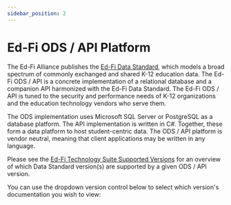 ```yaml
---
sidebar_position: 2
---
```


# Ed-Fi ODS / API Platform

The Ed-Fi Alliance publishes the [Ed-Fi Data
Standard](./1-data-exchange/data-standard/), which models a broad spectrum of
commonly exchanged and shared K-12 education data. The Ed-Fi ODS / API is a
concrete implementation of a relational database and a companion API harmonized
with the Ed-Fi Data Standard. The Ed-Fi ODS / API is tuned to the security and
performance needs of K-12 organizations and the education technology vendors who
serve them.

The ODS implementation uses Microsoft SQL Server or PostgreSQL as a database
platform. The API implementation is written in C#. Together, these form a data
platform to host student-centric data. The ODS / API platform is vendor neutral,
meaning that client applications may be written in any language.

Please see the [Ed-Fi Technology Suite Supported
Versions](./supported-versions.md) for an overview of which Data Standard
version(s) are supported by a given ODS / API version.

You can use the dropdown version control below to select which version's documentation
you wish to view:


<VersionDropDown />
